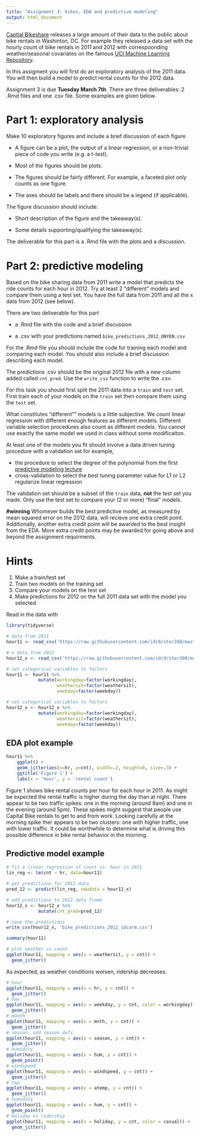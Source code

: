 ```yaml
---
title: "Assignment 3: bikes, EDA and predictive modeling"
output: html_document
---
```


[Captial Bikeshare](https://www.capitalbikeshare.com/) releases a large amount of their data to the public about bike rentals in Washinton, DC. For example they released a data set with the hourly count of bike rentals in 2011 and 2012 with correspoonding weather/seasonal covariates on the famous [UCI Machine Learning Repository](https://archive.ics.uci.edu/ml/datasets/Bike+Sharing+Dataset).

In this assigment you will first do an exploratory analysis of the 2011 data. You will then build a model to predict rental counts for the 2012 data. 

Assignment 3 is due **Tuesday March 7th**. There are three deliverables: 2 .Rmd files and one .csv file. Some examples are given below.

# Part 1: exploratory analysis

Make 10 exploratory figures and include a brief discussion of each figure.

- A figure can be a plot, the output of a linear regression, or a non-trivial piece of code you write (e.g. a t-test).

- Most of the figures should be plots. 

- The figures should be fairly different. For example, a faceted plot only counts as one figure.

- The axes should be labels and there should be a legend (if applicable).

The figure discussion should include:

- Short description of the figure and the takeaway(s).

- Some details supporting/qualifying the takeaway(s).

The deliverable for this part is a .Rmd file with the plots and a discussion.


# Part 2: predictive modeling

Based on the bike sharing data from 2011 write a model that predicts the ride counts for each hour in 2012. Try at least 2 "different" models and compare them using a test set. You have the full data from 2011 and all the x data from 2012 (see below). 

There are two deliverable for this part

- a .Rmd file with the code and a brief discussion

- a .csv with your predictions named `bike_predictions_2012_ONYEN.csv`

For the .Rmd file you should include the code for training each model and comparing each model. You should also include a brief discussion describing each model.

The predictions .csv should be the original 2012 file with a new column added called `cnt_pred`. Use the `write_csv` function to write the .csv. 

For this task you should first split the 2011 data into a `train` and `test` set. First train each of your models on the `train` set then compare them using the `test` set. 

What constitutes "different"" models is a little subjective. We count linear regression with different enough features as different models. Different variable selection procedures also count as different models. You cannot use exactly the same model we used in class without some modificaiton.

At least one of the models you fit should involve a data driven tuning procedure with a validation set for example,

- the procedure to select the degree of the polynomial from the first [predictive modeling lecture](https://idc9.github.io/stor390/notes/predictive_modeling/predictive_modeling.html)
- cross-validation to select the best tuning parameter value for L1 or L2 regularize linear regression
    
The validation set should be a subset of the `train` data, **not** the test set you made. Only use the test set to compare your (2 or more) "final" models.


**#winning** Whomever builds the best predictive model, as measured by mean squared error on the 2012 data, will recieve one extra credit point. Additionally, another extra credit point will be awarded to the best insight from the EDA. More extra credit points may be awarded for going above and beyond the assignment requirments. 

# Hints

1. Make a train/test set
2. Train two models on the training set
3. Compare your models on the test set
4. Make predictions for 2012 on the full 2011 data set with the model you selected

Read in the data with 
```r
library(tidyverse)

# data from 2011
hour11 <- read_csv('https://raw.githubusercontent.com/idc9/stor390/master/data/bikes_2011.csv')

# x data from 2012
hour12_x <- read_csv('https://raw.githubusercontent.com/idc9/stor390/master/data/bikes_12_x.csv')

# set categorical variables to factors
hour11 <- hour11 %>% 
            mutate(workingday=factor(workingday),
                   weathersit=factor(weathersit),
                   weekday=factor(weekday))

# set categorical variables to factors
hour12_x <- hour12_x %>% 
            mutate(workingday=factor(workingday),
                   weathersit=factor(weathersit),
                   weekday=factor(weekday))
```


## EDA plot example


```r
hour11 %>% 
    ggplot() +
    geom_jitter(aes(x=hr, y=cnt), width=.2, height=0, size=.3) +
    ggtitle('Figure 1') +
    labs(x = 'hour', y = 'rental count')
```

Figure 1 shows bike rental counts per hour for each hour in 2011. As might be expected the rental traffic is higher during the day than at night. There appear to be two traffic spikes: one in the morning (around 8am) and one in the evening (around 5pm). These spikes might suggest that people use Capital Bike rentals to get to and from work. Looking carefully at the morning spike ther appears to be two clusters: one with higher traffic, one with lower traffic. It could be worthwhile to determine what is driving this possible difference in bike rental behavior in the morning.


## Predictive model example

```r
# fit a linear regression of count vs. hour in 2011
lin_reg <- lm(cnt ~ hr, data=hour11)

# get predictions for 2012 data
pred_12 <- predict(lin_reg, newdata = hour12_x)

# add predictions to 2012 data frame
hour12_x <- hour12_x %>% 
            mutate(cnt_pred=pred_12)

# save the predictions
write_csv(hour12_x, 'bike_predictions_2012_idcarm.csv')
```


```r
summary(hour11)

# plot weather vs count
ggplot(hour11, mapping = aes(x = weathersit, y = cnt)) + 
  geom_jitter()
```
As expected, as weather conditions worsen, ridership decreases.

```r
# hour
ggplot(hour11, mapping = aes(x = hr, y = cnt)) + 
  geom_jitter()
# day
ggplot(hour11, mapping = aes(x = weekday, y = cnt, color = workingday)) + 
  geom_jitter()
# month
ggplot(hour11, mapping = aes(x = mnth, y = cnt)) + 
  geom_jitter()
# season, odd season defs
ggplot(hour11, mapping = aes(x = season, y = cnt)) + 
  geom_jitter()
# humidity
ggplot(hour11, mapping = aes(x = hum, y = cnt)) + 
  geom_point()
# windspeed
ggplot(hour11, mapping = aes(x = windspeed, y = cnt)) + 
  geom_jitter()
# tmp
ggplot(hour11, mapping = aes(x = atemp, y = cnt)) + 
  geom_jitter()
# humidity
ggplot(hour11, mapping = aes(x = hum, y = cnt)) + 
  geom_point()
# holiday vs ridership
ggplot(hour11, mapping = aes(x = holiday, y = cnt, color = casual)) + 
  geom_jitter()
```

